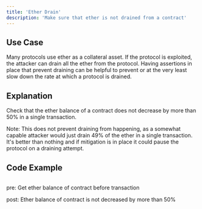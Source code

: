 ```yaml
---
title: 'Ether Drain'
description: 'Make sure that ether is not drained from a contract'
---
```


## Use Case

Many protocols use ether as a collateral asset. If the protocol is exploited, the attacker can drain all the ether from the protocol.
Having assertions in place that prevent draining can be helpful to prevent or at the very least slow down the rate at which a protocol is drained.

## Explanation

Check that the ether balance of a contract does not decrease by more than 50% in a single transaction.

Note: This does not prevent draining from happening, as a somewhat capable attacker would just drain 49% of the ether in a single transaction.
It's better than nothing and if mitigation is in place it could pause the protocol on a draining attempt.

## Code Example

```solidity

```

pre: Get ether balance of contract before transaction

post: Ether balance of contract is not decreased by more than 50%
